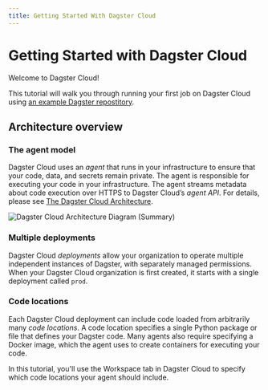 ```yaml
---
title: Getting Started With Dagster Cloud
---
```


# Getting Started with Dagster Cloud

Welcome to Dagster Cloud!

This tutorial will walk you through running your first job on Dagster Cloud using [an example Dagster repostitory](https://github.com/dagster-io/dagster-cloud/tree/main/dagster-cloud-examples).

## Architecture overview

### The agent model

Dagster Cloud uses an _agent_ that runs in your infrastructure to ensure that your code, data, and secrets remain private. The agent is responsible for executing your code in your infrastructure. The agent streams metadata about code execution over HTTPS to Dagster Cloud’s _agent API_. For details, please see [The Dagster Cloud Architecture](/guides/architecture-reference).

<Image
  alt="Dagster Cloud Architecture Diagram (Summary)"
  src="/cloud/images/architecture_agent.png"
  width={1680}
  height={946}
/>

### Multiple deployments

Dagster Cloud _deployments_ allow your organization to operate multiple independent instances of Dagster, with separately managed permissions. When your Dagster Cloud organization is first created, it starts with a single deployment called `prod`.

### Code locations

Each Dagster Cloud deployment can include code loaded from arbitrarily many _code locations_. A code location specifies a single Python package or file that defines your Dagster code. Many agents also require specifying a Docker image, which the agent uses to create containers for executing your code.

In this tutorial, you'll use the Workspace tab in Dagster Cloud to specify which code locations your agent should include.
